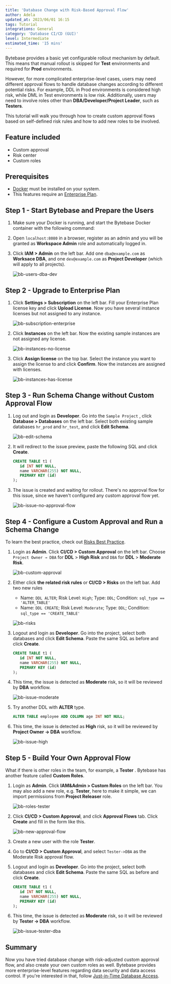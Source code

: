 ```yaml
---
title: 'Database Change with Risk-Based Approval Flow'
author: Adela
updated_at: 2023/06/01 16:15
tags: Tutorial
integrations: General
category: 'Database CI/CD (GUI)'
level: Intermediate
estimated_time: '15 mins'
---
```




Bytebase provides a basic yet configurable rollout mechanism by default. This means that manual rollout is skipped for **Test** environments and required for **Prod** environments.

However, for more complicated enterprise-level cases, users may need different approval flows to handle database changes according to different potential risks. For example, DDL in Prod environments is considered high risk, while DML in Test environments is low risk. Additionally, users may need to involve roles other than **DBA/Developer/Project Leader**, such as **Testers**.

This tutorial will walk you through how to create custom approval flows based on self-defined risk rules and how to add new roles to be involved.

## Feature included

- Custom approval
- Risk center
- Custom roles

## Prerequisites

- [Docker](https://www.docker.com/) must be installed on your system.
- This features require an [Enterprise Plan](https://www.bytebase.com/pricing).

## Step 1 - Start Bytebase and Prepare the Users

1. Make sure your Docker is running, and start the Bytebase Docker container with the following command:

   <TerminalDockerRunVolume />

1. Open `localhost:8080` in a browser, register as an admin and you will be granted as **Workspace Admin** role and automatically logged in.

1. Click **IAM > Admin** on the left bar. Add one `dba@example.com` as **Worksace DBA**, and one `dev@example.com` as **Project Developer** (which will apply to all projects).

   ![bb-users-dba-dev](/content/docs/tutorials/database-change-management-with-risk-adjusted-approval-flow/bb-users-dba-dev.webp)

## Step 2 - Upgrade to Enterprise Plan

1. Click **Settings > Subscription** on the left bar. Fill your Enterprise Plan license key and click **Upload License**. Now you have several instance licenses but not assigned to any instance.

   ![bb-subscription-enterprise](/content/docs/tutorials/database-change-management-with-risk-adjusted-approval-flow/bb-subscription-enterprise.webp)

1. Click **Instances** on the left bar. Now the existing sample instances are not assigned any license.

   ![bb-instances-no-license](/content/docs/tutorials/database-change-management-with-risk-adjusted-approval-flow/bb-instances-no-license.webp)

1. Click **Assign license** on the top bar. Select the instance you want to assign the license to and click **Confirm**. Now the instances are assigned with licenses.

   ![bb-instances-has-license](/content/docs/tutorials/database-change-management-with-risk-adjusted-approval-flow/bb-instances-has-license.webp)

## Step 3 - Run Schema Change without Custom Approval Flow

1. Log out and login as **Developer**. Go into the `Sample Project` , click **Database > Databases** on the left bar. Select both existing sample databases `hr_prod` and `hr_test`, and click **Edit Schema**.

   ![bb-edit-schema](/content/docs/tutorials/database-change-management-with-risk-adjusted-approval-flow/bb-edit-schema.webp)

1. It will redirect to the issue preview, paste the following SQL and click **Create**.

   ```sql
   CREATE TABLE t1 (
      id INT NOT NULL,
      name VARCHAR(255) NOT NULL,
      PRIMARY KEY (id)
   );
   ```

1. The issue is created and waiting for rollout. There's no approval flow for this issue, since we haven't configured any custom approval flow yet.

   ![bb-issue-no-approval-flow](/content/docs/tutorials/database-change-management-with-risk-adjusted-approval-flow/bb-issue-no-approval-flow.webp)

## Step 4 - Configure a Custom Approval and Run a Schema Change

<Tip>

To learn the best practice, check out [Risks Best Practice](/tutorials/risks-best-practice/).

</Tip>

1. Login as **Admin**. Click **CI/CD > Custom Approval** on the left bar. Choose `Project Owner → DBA` for **DDL** > **High Risk** and `DBA` for **DDL** > **Moderate Risk**.

   ![bb-custom-approval](/content/docs/tutorials/database-change-management-with-risk-adjusted-approval-flow/bb-custom-approval.webp)

1. Either click **the related risk rules** or **CI/CD > Risks** on the left bar. Add two new rules

   -  Name: `DDL ALTER`; Risk Level: `High`; Type: `DDL`; Condition: `sql_type == 'ALTER_TABLE'`
   -  Name: `DDL CREATE`; Risk Level: `Moderate`; Type: `DDL`; Condition: `sql_type == 'CREATE_TABLE'`

   ![bb-risks](/content/docs/tutorials/database-change-management-with-risk-adjusted-approval-flow/bb-risks.webp)

1. Logout and login as **Developer**. Go into the project, select both databases and click **Edit Schema**. Paste the same SQL as before and click **Create**.

   ```sql
   CREATE TABLE t1 (
      id INT NOT NULL,
      name VARCHAR(255) NOT NULL,
      PRIMARY KEY (id)
   );
   ```

1. This time, the issue is detected as **Moderate** risk, so it will be reviewed by **DBA** workflow.

   ![bb-issue-moderate](/content/docs/tutorials/database-change-management-with-risk-adjusted-approval-flow/bb-issue-moderate.webp)

1. Try another DDL with **ALTER** type.

   ```sql
   ALTER TABLE employee ADD COLUMN age INT NOT NULL;
   ```

1. This time, the issue is detected as **High** risk, so it will be reviewed by **Project Owner -> DBA** workflow.

   ![bb-issue-high](/content/docs/tutorials/database-change-management-with-risk-adjusted-approval-flow/bb-issue-high.webp)

## Step 5 - Build Your Own Approval Flow

What if there is other roles in the team, for example, a **Tester** . Bytebase has another feature called **Custom Roles**.

1. Login as **Admin**. Click **IAM&Admin > Custom Roles** on the left bar. You may also add a new role, e.g. **Tester**, here to make it simple, we can import permissions from **Project Releaser** role.

   ![bb-roles-tester](/content/docs/tutorials/database-change-management-with-risk-adjusted-approval-flow/bb-roles-tester.webp)

1. Click **CI/CD > Custom Approval**, and click **Approval Flows** tab. Click **Create** and fill in the form like this.

   ![bb-new-approval-flow](/content/docs/tutorials/database-change-management-with-risk-adjusted-approval-flow/bb-new-approval-flow.webp)

1. Create a new user with the role **Tester**.

1. Go to **CI/CD > Custom Approval**, and select `Tester->DBA` as the Moderate Risk approval flow.

1. Logout and login as **Developer**. Go into the project, select both databases and click **Edit Schema**. Paste the same SQL as before and click **Create**.

   ```sql
   CREATE TABLE t1 (
      id INT NOT NULL,
      name VARCHAR(255) NOT NULL,
      PRIMARY KEY (id)
   );
   ```

1. This time, the issue is detected as **Moderate** risk, so it will be reviewed by **Tester -> DBA** workflow.

   ![bb-issue-tester-dba](/content/docs/tutorials/database-change-management-with-risk-adjusted-approval-flow/bb-issue-tester-dba.webp)

## Summary

Now you have tried database change with risk-adjusted custom approval flow, and also create your own custom roles as well. Bytebase provides more enterprise-level features regarding data security and data access control. If you're interested in that, follow [Just-in-Time Database Access](/tutorials/just-in-time-database-access-part1/).
